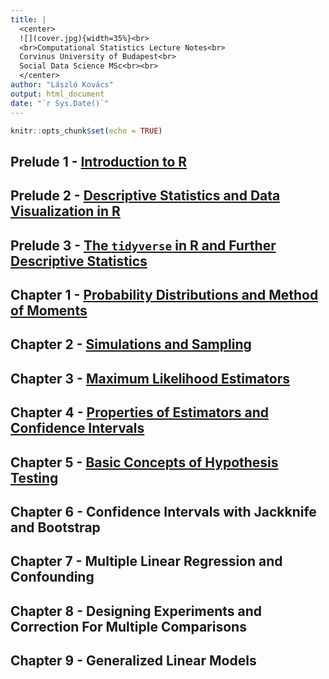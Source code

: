 ```yaml
---
title: |
  <center>
  ![](cover.jpg){width=35%}<br> 
  <br>Computational Statistics Lecture Notes<br>
  Corvinus University of Budapest<br>
  Social Data Science MSc<br><br>
  </center> 
author: "László Kovács"
output: html_document
date: "`r Sys.Date()`"
---
```


```r
knitr::opts_chunk$set(echo = TRUE)
```

## Prelude 1 - <a href="Prelude01.html" target="_blank">Introduction to R</a>

## Prelude 2 - <a href="Prelude02.html" target="_blank">Descriptive Statistics and Data Visualization in R</a>

## Prelude 3 - <a href="Prelude03.html" target="_blank">The `tidyverse` in R and Further Descriptive Statistics</a>

## Chapter 1 - <a href="Chapter01.html" target="_blank">Probability Distributions and Method of Moments</a>

## Chapter 2 - <a href="Chapter02.html" target="_blank">Simulations and Sampling</a>

## Chapter 3 - <a href="Chapter03.html" target="_blank">Maximum Likelihood Estimators</a>

## Chapter 4 - <a href="Chapter04.html" target="_blank">Properties of Estimators and Confidence Intervals</a>

## Chapter 5 - <a href="Chapter05.html" target="_blank">Basic Concepts of Hypothesis Testing</a>

## Chapter 6 - Confidence Intervals with Jackknife and Bootstrap

## Chapter 7 - Multiple Linear Regression and Confounding

## Chapter 8 - Designing Experiments and Correction For Multiple Comparisons

## Chapter 9 - Generalized Linear Models